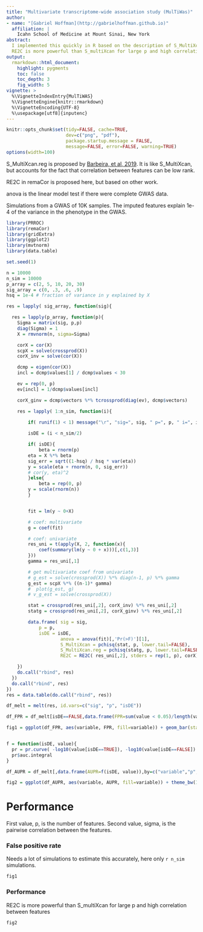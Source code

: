 ```yaml
---
title: "Multivariate transcriptome-wide association study (MulTiWas)"
author:
- name: "[Gabriel Hoffman](http://gabrielhoffman.github.io)"
  affiliation: | 
    Icahn School of Medicine at Mount Sinai, New York
abstract:
  I implemented this quickly in R based on the description of S_MultiXcan.  
  RE2C is more powerful than S_multiXcan for large p and high correlation between features.  
output:
  rmarkdown::html_document:
    highlight: pygments
    toc: false
    toc_depth: 3
    fig_width: 5
vignette: >
  %\VignetteIndexEntry{MulTiWAS}
  %\VignetteEngine{knitr::rmarkdown}
  %\VignetteEncoding{UTF-8}
  %\usepackage[utf8]{inputenc}
---
```


<!---
cd /Users/gabrielhoffman/workspace/repos
R
library('knitr')
rmarkdown::render('remaCor/vignettes/simulation_comparison.Rmd')
--->

```r
knitr::opts_chunk$set(tidy=FALSE, cache=TRUE,
                      dev=c("png", "pdf"),
                      package.startup.message = FALSE,
                      message=FALSE, error=FALSE, warning=TRUE)
options(width=100)
```	

S_MultiXcan.reg is proposed by [Barbeira, et al, 2019](https://journals.plos.org/plosgenetics/article?id=10.1371/journal.pgen.1007889).  It is like S_MultiXcan, but accounts for the fact that correlation between features can be low rank.

RE2C in remaCor is proposed here, but based on other work.

anova is the linear model test if there were complete GWAS data.

Simulations from a GWAS of 10K samples.  The imputed features explain 1e-4 of the variance in the phenotype in the GWAS.

```r
library(PRROC)
library(remaCor)
library(gridExtra)
library(ggplot2)
library(mvtnorm)
library(data.table)

set.seed(1) 

n = 10000
n_sim = 10000
p_array = c(2, 5, 10, 20, 30)
sig_array = c(0, .3, .6, .9)
hsq = 1e-4 # fraction of variance in y explained by X

res = lapply( sig_array, function(sig){

  res = lapply(p_array, function(p){
    Sigma = matrix(sig, p,p)
    diag(Sigma) = 1
    X = rmvnorm(n, sigma=Sigma)

    corX = cor(X) 
    scpX = solve(crossprod(X))
    corX_inv = solve(cor(X))

    dcmp = eigen(cor(X))
    incl = dcmp$values[1] / dcmp$values < 30

    ev = rep(0, p)
    ev[incl] = 1/dcmp$values[incl]

    corX_ginv = dcmp$vectors %*% tcrossprod(diag(ev), dcmp$vectors)

    res = lapply( 1:n_sim, function(i){
    	
    	if( runif(1) < 1) message("\r", "sig=", sig, " p=", p, " i=", i, "     ", appendLF=FALSE)

    	isDE = (i < n_sim/2)

    	if( isDE){
    		beta = rnorm(p)
        eta = X %*% beta 
        sig_err = sqrt((1-hsq) / hsq * var(eta))
        y = scale(eta + rnorm(n, 0, sig_err))
        # cor(y, eta)^2
    	}else{
    		beta = rep(0, p)
        y = scale(rnorm(n))        
    	}


    	fit = lm(y ~ 0+X)

    	# coef: multivariate
    	g = coef(fit)

    	# coef: univariate
    	res_uni = t(apply(X, 2, function(x){
    		coef(summary(lm(y ~ 0 + x)))[,c(1,3)]
    	}))
    	gamma = res_uni[,1]

    	# get multivariate coef from univariate
    	# g_est = solve(crossprod(X)) %*% diag(n-1, p) %*% gamma
    	g_est = scpX %*% ((n-1)* gamma)
    	#  plot(g_est, g)
    	# v_g_est = solve(crossprod(X))

    	stat = crossprod(res_uni[,2], corX_inv) %*% res_uni[,2]
    	statg = crossprod(res_uni[,2], corX_ginv) %*% res_uni[,2]

    	data.frame( sig = sig,
            p = p, 
            isDE = isDE,
    				anova = anova(fit)[,'Pr(>F)'][1],
    				S_MultiXcan = pchisq(stat, p, lower.tail=FALSE),
    				S_MultiXcan.reg = pchisq(statg, p, lower.tail=FALSE),
    				RE2C = RE2C( res_uni[,2], stders = rep(1, p), corX)$RE2Cp)

    })
    do.call("rbind", res)
  })
  do.call("rbind", res)
})
res = data.table(do.call("rbind", res))
```

```r

df_melt = melt(res, id.vars=c("sig", "p", "isDE"))

df_FPR = df_melt[isDE==FALSE,data.frame(FPR=sum(value < 0.05)/length(value)),by=c("variable","p", "sig")]

fig1 = ggplot(df_FPR, aes(variable, FPR, fill=variable)) + geom_bar(stat="identity")  + theme_bw(15) + theme(aspect.ratio=1, legend.position="none", plot.title = element_text(hjust = 0.5)) + coord_flip() + ylab("False positive rate") + geom_hline(yintercept=0.05, linetype="dashed") + facet_wrap(~p + sig, ncol=length(sig_array)) + xlab('') + ggtitle("False positive rate under the null")


f = function(isDE, value){
  pr = pr.curve( -log10(value[isDE==TRUE]), -log10(value[isDE==FALSE]) )
  pr$auc.integral
}

df_AUPR = df_melt[,data.frame(AUPR=f(isDE, value)),by=c("variable","p", "sig")]

fig2 = ggplot(df_AUPR, aes(variable, AUPR, fill=variable)) + theme_bw(15) + theme(aspect.ratio=1, legend.position="none", plot.title = element_text(hjust = 0.5)) + coord_flip() + geom_bar(stat="identity") + ylab("AUPR") + facet_wrap(~p + sig, ncol=length(sig_array)) + xlab('') + ggtitle("Area under precision recall curve")
```

# Performance 
First value, p, is the number of features.  Second value, sigma, is the pairwise correlation between the features.

### False positive rate
Needs a lot of simulations to estimate this accurately, here only `r n_sim` simulations.
```r
fig1
```

### Performance
RE2C is more powerful than S_multiXcan for large p and high correlation between features
```r
fig2
```




